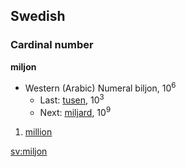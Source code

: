 ==Swedish==
===Cardinal number===
'''miljon'''
*Western (Arabic) Numeral biljon, 10<sup>6</sup>
**Last: [[tusen]], 10<sup>3</sup>
**Next: [[miljard]], 10<sup>9</sup>



#[[million]]

[[sv:miljon]]